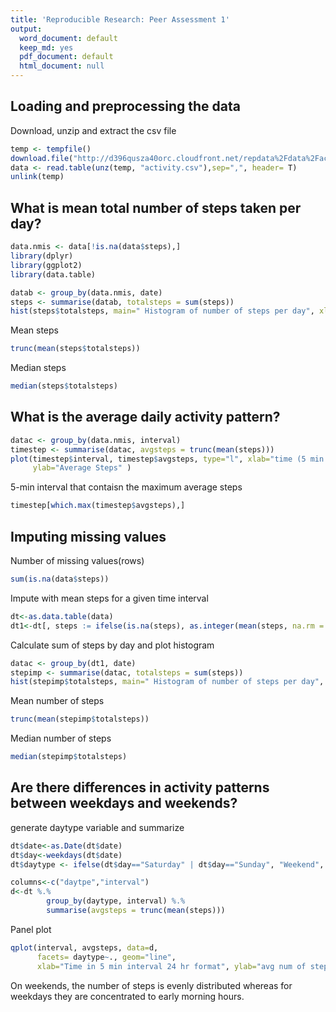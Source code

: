 ```yaml
---
title: 'Reproducible Research: Peer Assessment 1'
output:
  word_document: default
  keep_md: yes
  pdf_document: default
  html_document: null
---
```



## Loading and preprocessing the data

Download, unzip and extract the csv file
  
```r
temp <- tempfile()
download.file("http://d396qusza40orc.cloudfront.net/repdata%2Fdata%2Factivity.zip",temp)
data <- read.table(unz(temp, "activity.csv"),sep=",", header= T)
unlink(temp)
```
  


## What is mean total number of steps taken per day?

```r
data.nmis <- data[!is.na(data$steps),]
library(dplyr)
library(ggplot2)
library(data.table)
```
```r
datab <- group_by(data.nmis, date)
steps <- summarise(datab, totalsteps = sum(steps))
hist(steps$totalsteps, main=" Histogram of number of steps per day", xlab="Total steps per day")
```
  
  
Mean steps 
  
  
```r
trunc(mean(steps$totalsteps))
```
  
  
Median steps

```r
median(steps$totalsteps)
```

## What is the average daily activity pattern?
  
  
```r
datac <- group_by(data.nmis, interval)
timestep <- summarise(datac, avgsteps = trunc(mean(steps)))
plot(timestep$interval, timestep$avgsteps, type="l", xlab="time (5 min interval in 24 hr format)",
     ylab="Average Steps" ) 
```
  
  
5-min interval that contaisn the maximum average steps
  
  
```r
timestep[which.max(timestep$avgsteps),]
```



## Imputing missing values


Number of missing values(rows)
  
  
```r
sum(is.na(data$steps))
```
  
Impute with mean steps for a given time interval

```r
dt<-as.data.table(data)
dt1<-dt[, steps := ifelse(is.na(steps), as.integer(mean(steps, na.rm = T)), steps), by = interval]
```
  
Calculate sum of steps by day and plot histogram
  
```r
datac <- group_by(dt1, date)
stepimp <- summarise(datac, totalsteps = sum(steps))
hist(stepimp$totalsteps, main=" Histogram of number of steps per day", xlab="Total steps per day")
```
  
  Mean number of steps
    
    
```r
trunc(mean(stepimp$totalsteps))
```
  
  Median number of steps
  
```r
median(stepimp$totalsteps)
```
  
## Are there differences in activity patterns between weekdays and weekends?

generate daytype variable and summarize  
  
```r
dt$date<-as.Date(dt$date)
dt$day<-weekdays(dt$date)
dt$daytype <- ifelse(dt$day=="Saturday" | dt$day=="Sunday", "Weekend", "weekday")

columns<-c("daytpe","interval")
d<-dt %.%
        group_by(daytype, interval) %.%
        summarise(avgsteps = trunc(mean(steps)))

```
  
Panel plot  
  
```r
qplot(interval, avgsteps, data=d,
      facets= daytype~., geom="line",
      xlab="Time in 5 min interval 24 hr format", ylab="avg num of steps") 
```

On weekends, the number of steps is evenly distributed whereas for weekdays they are concentrated to early morning hours.




